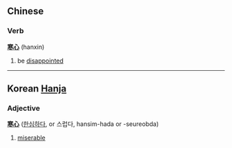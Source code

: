 ==Chinese==
===Verb===
'''[[寒]][[心]]''' (hanxin)

# be [[disappoint]]ed

----

==Korean [[Hanja]]==
===Adjective===
'''[[寒]][[心]]''' ([[한심]]하다, or 스럽다, hansim-hada or -seureobda)

# [[miserable]]